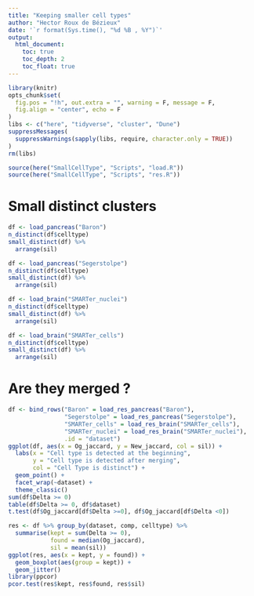 ```yaml
---
title: "Keeping smaller cell types"
author: "Hector Roux de Bézieux"
date: '`r format(Sys.time(), "%d %B , %Y")`'
output:
  html_document:
    toc: true
    toc_depth: 2
    toc_float: true
---
```


```r
library(knitr)
opts_chunk$set(
  fig.pos = "!h", out.extra = "", warning = F, message = F,
  fig.align = "center", echo = F
)
libs <- c("here", "tidyverse", "cluster", "Dune")
suppressMessages(
  suppressWarnings(sapply(libs, require, character.only = TRUE))
)
rm(libs)
```

```r
source(here("SmallCellType", "Scripts", "load.R"))
source(here("SmallCellType", "Scripts", "res.R"))
```

# Small distinct clusters

```r
df <- load_pancreas("Baron")
n_distinct(df$celltype)
small_distinct(df) %>%
  arrange(sil)
```


```r
df <- load_pancreas("Segerstolpe")
n_distinct(df$celltype)
small_distinct(df) %>%
  arrange(sil)
```

```r
df <- load_brain("SMARTer_nuclei")
n_distinct(df$celltype)
small_distinct(df) %>%
  arrange(sil)
```

```r
df <- load_brain("SMARTer_cells")
n_distinct(df$celltype)
small_distinct(df) %>%
  arrange(sil)
```




# Are they merged ?

```r
df <- bind_rows("Baron" = load_res_pancreas("Baron"),
                "Segerstolpe" = load_res_pancreas("Segerstolpe"),
                "SMARTer_cells" = load_res_brain("SMARTer_cells"),
                "SMARTer_nuclei" = load_res_brain("SMARTer_nuclei"),
                .id = "dataset")
ggplot(df, aes(x = Og_jaccard, y = New_jaccard, col = sil)) +
  labs(x = "Cell type is detected at the beginning",
       y = "Cell type is detected after merging",
       col = "Cell Type is distinct") +
  geom_point() +
  facet_wrap(~dataset) +
  theme_classic()
sum(df$Delta >= 0)
table(df$Delta >= 0, df$dataset)
t.test(df$Og_jaccard[df$Delta >=0], df$Og_jaccard[df$Delta <0])
```

```r
res <- df %>% group_by(dataset, comp, celltype) %>%
  summarise(kept = sum(Delta >= 0),
            found = median(Og_jaccard),
            sil = mean(sil))
ggplot(res, aes(x = kept, y = found)) +
  geom_boxplot(aes(group = kept)) +
  geom_jitter()
library(ppcor)
pcor.test(res$kept, res$found, res$sil)
```